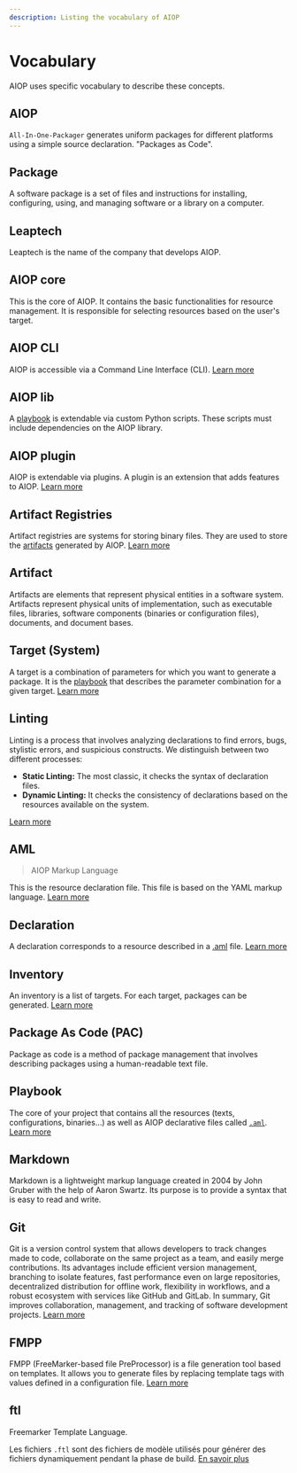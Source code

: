 ```yaml
---
description: Listing the vocabulary of AIOP
---
```


# Vocabulary

AIOP uses specific vocabulary to describe these concepts.

## AIOP

`All-In-One-Packager` generates uniform packages for different platforms using a simple source declaration. "Packages as Code".

## Package

A software package is a set of files and instructions for installing, configuring, using, and managing software or a library on a computer.

## Leaptech

Leaptech is the name of the company that develops AIOP.

## AIOP core

This is the core of AIOP. It contains the basic functionalities for resource management. It is responsible for selecting resources based on the user's target.

## AIOP CLI

AIOP is accessible via a Command Line Interface (CLI). [Learn more](/docs/cli-index)

## AIOP lib

A [playbook](#playbook) is extendable via custom Python scripts. These scripts must include dependencies on the AIOP library.

## AIOP plugin

AIOP is extendable via plugins. A plugin is an extension that adds features to AIOP. [Learn more](/docs/aiop-lib/plugins)

## Artifact Registries

Artifact registries are systems for storing binary files. They are used to store the [artifacts](#artifact) generated by AIOP. [Learn more](/docs/declarations/cookbook/remote)

## Artifact

Artifacts are elements that represent physical entities in a software system. Artifacts represent physical units of implementation, such as executable files, libraries, software components (binaries or configuration files), documents, and document bases.

## Target (System)

A target is a combination of parameters for which you want to generate a package. It is the [playbook](#playbook) that describes the parameter combination for a given target. [Learn more](/docs/configurations/inventory)

## Linting

Linting is a process that involves analyzing declarations to find errors, bugs, stylistic errors, and suspicious constructs. We distinguish between two different processes:

- **Static Linting:** The most classic, it checks the syntax of declaration files.
- **Dynamic Linting:** It checks the consistency of declarations based on the resources available on the system.

[Learn more](/docs/cli/lint)

## AML

> AIOP Markup Language

This is the resource declaration file. This file is based on the YAML markup language. [Learn more](/docs/declarations/overview)

## Declaration

A declaration corresponds to a resource described in a [.aml](#aml) file. [Learn more](/docs/declarations/overview)

## Inventory

An inventory is a list of targets. For each target, packages can be generated. [Learn more](/docs/configurations/inventory)

## Package As Code (PAC)

Package as code is a method of package management that involves describing packages using a human-readable text file.

## Playbook

The core of your project that contains all the resources (texts, configurations, binaries...) as well as AIOP declarative files called [`.aml`](#aml). [Learn more](/docs/configurations/playbook)

## Markdown

Markdown is a lightweight markup language created in 2004 by John Gruber with the help of Aaron Swartz. Its purpose is to provide a syntax that is easy to read and write.

## Git

Git is a version control system that allows developers to track changes made to code, collaborate on the same project as a team, and easily merge contributions. Its advantages include efficient version management, branching to isolate features, fast performance even on large repositories, decentralized distribution for offline work, flexibility in workflows, and a robust ecosystem with services like GitHub and GitLab. In summary, Git improves collaboration, management, and tracking of software development projects. [Learn more](https://git-scm.com)

## FMPP

FMPP (FreeMarker-based file PreProcessor) is a file generation tool based on templates. It allows you to generate files by replacing template tags with values defined in a configuration file. [Learn more](https://fmpp.sourceforge.net/license.html)

## ftl

Freemarker Template Language.

Les fichiers `.ftl` sont des fichiers de modèle utilisés pour générer des fichiers dynamiquement pendant la phase de build. [En savoir plus](/docs/declarations/cookbook/generate_file)
